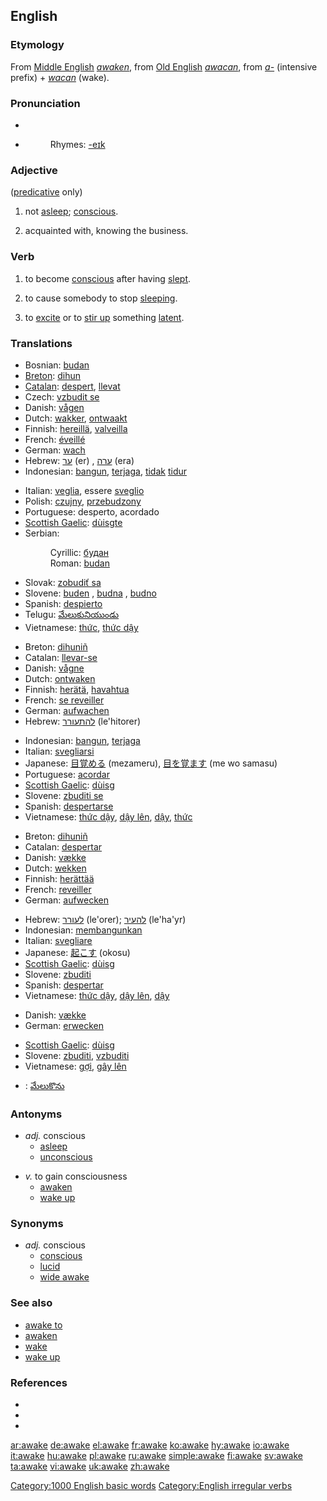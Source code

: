 ==English==
===Etymology===
From [[Middle English]] ''[[awaken]]'', from [[Old English]] ''[[awacan]]'', from ''[[a-]]'' (intensive prefix) + ''[[wacan]]'' (wake).

===Pronunciation===
* {{IPA|/ə'weɪk/}}
* {{audio|en-us-awake.ogg|Audio (US)}}
*: Rhymes: [[Rhymes:English:-eɪk|-eɪk]]

===Adjective===
{{en-adj}} ([[predicative]] only)
# not [[asleep]]; [[conscious]].
# {{vulgar}} acquainted with, knowing the business.

===Verb===
{{en-verb|awakes|awaking|'''[[awoke]]''' ''or'' '''[[awaked]]'''|'''[[awoken]]''' ''or'' '''[[awaked]]'''}}
# {{intransitive}} to become [[conscious]] after having [[sleep|slept]].
# {{transitive}} to cause somebody to stop [[sleep|sleeping]].
# {{transitive}} to [[excite]] or to [[stir up]] something [[latent]].

===Translations===
{{trans-top|''adj.'' conscious}}
*Bosnian: [[budan#Bosnian|budan]] {{m}}
*[[Breton]]: [[dihun]]
*[[Catalan]]: [[despert]], [[llevat]]
*Czech: [[vzbudit se]]
*Danish: [[vågen]]
*Dutch: [[wakker]], [[ontwaakt]]
*Finnish: [[hereillä]], [[valveilla]]
*French: [[éveillé]]
*German: [[wach]]
*Hebrew: [[ער]] (er) {{m}}, [[ערה]] (era) {{f}}
*Indonesian: [[bangun]], [[jaga|terjaga]], [[tidak]] [[tidur]]
{{trans-mid}}
*Italian: [[veglia]], essere [[sveglio]]
*Polish: [[czujny]], [[przebudzony]]
*Portuguese: desperto, acordado
*[[Scottish Gaelic]]: [[dùisgte]]
*Serbian:
*:Cyrillic: [[будан#Serbian|будан]] {{m}}
*:Roman: [[budan#Serbian|budan]] {{m}}
*Slovak: [[zobudiť sa]]
*Slovene: [[buden]] {{m}}, [[budna]] {{f}}, [[budno]] {{n}}
*Spanish: [[despierto]]
*Telugu: [[మేలుకునియుండు]]
*Vietnamese: [[thức]], [[thức dậy]]
{{trans-bottom}}

{{trans-top|''v.'' to gain consciousness}}
*Breton: [[dihuniñ]]
*Catalan: [[llevar-se]]
*Danish: [[vågne]]
*Dutch: [[ontwaken]]
*Finnish: [[herätä]], [[havahtua]]
*French: [[se reveiller]]
*German: [[aufwachen]]
*Hebrew: [[להתעורר]] (le'hitorer)
{{trans-mid}}
*Indonesian: [[bangun]], [[jaga|terjaga]]
*Italian: [[svegliarsi]]
*Japanese: [[目覚める]] (mezameru), [[目を覚ます]] (me wo samasu)
*Portuguese: [[acordar]]
*[[Scottish Gaelic]]: [[dùisg]]
*Slovene: [[zbuditi se]]
*Spanish: [[despertarse]]
*Vietnamese: [[thức dậy]], [[dậy lên]], [[dậy]], [[thức]]
{{trans-bottom}}

{{trans-top|''v.'' to cause someone to stop sleeping}}
*Breton: [[dihuniñ]]
*Catalan: [[despertar]]
*Danish: [[vække]]
*Dutch: [[wekken]]
*Finnish: [[herättää]]
*French: [[reveiller]]
*German: [[aufwecken]]
{{trans-mid}}
*Hebrew: [[לעורר]] (le'orer); [[להעיר]] (le'ha'yr)
*Indonesian: [[bangun|membangunkan]]
*Italian: [[svegliare]]
*Japanese: [[起こす]] (okosu)
*[[Scottish Gaelic]]: [[dùisg]]
*Slovene: [[zbuditi]]
*Spanish: [[despertar]]
*Vietnamese: [[thức dậy]], [[dậy lên]], [[dậy]]
{{trans-bottom}}

{{trans-top|''v.'' to excite something latent}}
*Danish: [[vække]]
*German: [[erwecken]]
{{trans-mid}}
*[[Scottish Gaelic]]: [[dùisg]]
*Slovene: [[zbuditi]], [[vzbuditi]]
*Vietnamese: [[gợi]], [[gây lên]]
{{trans-bottom}}

{{trans-top|''v''. (to be checked)}}
{{checktrans}}
*{{ttbc|Telugu}}: [[మేలుకొను]]
{{trans-bottom}}

===Antonyms===
* ''adj.'' conscious
** [[asleep]]
** [[unconscious]]

* ''v.'' to gain consciousness
** [[awaken]]
** [[wake up]]

===Synonyms===
* ''adj.'' conscious
** [[conscious]]
** [[lucid]]
** [[wide awake]]

===See also===
* [[awake to]]
* [[awaken]]
* [[wake]]
* [[wake up]]

===References===
* {{R:American Heritage 2000|awake}}
* {{R:Dictionary.com|awake}}
* {{R:WordNet 2003|awake}}
{{R:Century 1911}}
{{R:Webster 1913}}

[[Category:1000 English basic words]]
[[Category:English irregular verbs]]

[[ar:awake]]
[[de:awake]]
[[el:awake]]
[[fr:awake]]
[[ko:awake]]
[[hy:awake]]
[[io:awake]]
[[it:awake]]
[[hu:awake]]
[[pl:awake]]
[[ru:awake]]
[[simple:awake]]
[[fi:awake]]
[[sv:awake]]
[[ta:awake]]
[[vi:awake]]
[[uk:awake]]
[[zh:awake]]